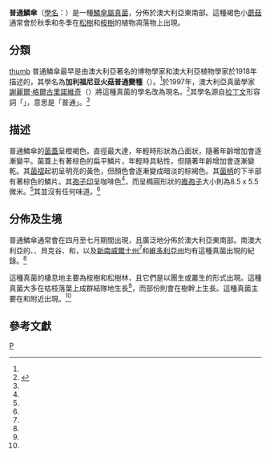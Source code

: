 {{Speciesbox
| taxon = Pholiota communis
| binomial_authority = ([[約翰·伯頓·克萊蘭|Cleland]] & [[埃德溫·切爾|Cheel]]) [[謝麗爾·格爾古里諾維奇|Grgur.]] (1997)
| image = Pholiota communis 151218.jpg
| image_caption =普通鱗傘
| synonyms_ref = <ref name="urlMycoBank: Pholiota communis"/>
| synonyms = ''Flammula californica'' var. ''communis'' <small>[[約翰·伯頓·克萊蘭|Cleland]] & Cheel (1918)</small>
}}
{{mycomorphbox 
| name = 普通鱗傘
| whichGills =  adnate
| capShape = convex
| capShape2 = flat
| hymeniumType=gills
| stipeCharacter= bare
| sporePrintColor=brown
| howEdible=unknown
}}

'''普通鱗傘'''（[[學名|學名]]：{{lang|en|'''Pholiota communis'''}}）是一種[[鱗傘屬|鱗傘屬]][[真菌|真菌]]，分佈於澳大利亞東南部。這種褐色小[[蘑菇|蘑菇]]通常會於秋季和冬季在[[松屬|松樹]]和[[桉樹|桉樹]]的植物凋落物上出現。

==分類==
[[image:Pholiota_communis_151165.jpg|thumb]]
普通鱗傘最早是由澳大利亞著名的博物學家{{link-en|約翰·伯頓·克萊蘭|John Burton Cleland}}和澳大利亞植物學家{{link-en|埃德溫·切爾|Edwin Cheel}}於1918年描述的，其學名為'''加利福尼亚火菇普通變種'''（{{lang|en|Flammula californica var. communis}}）。<ref name=Cleland1918/>於1997年，澳大利亞真菌學家[[謝麗爾·格爾古里諾維奇|謝麗爾·格爾古里諾維奇]]（{{lang|en|Cheryl Grgurinovic}}）將這種真菌的學名改為現名。<ref>{{Cite web |url=http://www.mycobank.org/Biolomics.aspx?Table=Mycobank&MycoBankNr_=443390 |title=Pholiota communis - MycoBank |access-date=2013-11-11 |archive-date=2016-03-04 |archive-url=https://web.archive.org/web/20160304092239/http://www.mycobank.org/Biolomics.aspx?Table=Mycobank&MycoBankNr_=443390 |dead-url=no }}</ref>其學名源自[[拉丁文|拉丁文]]形容詞「{{lang|la|communis}}」，意思是「普通」。<ref name=Grgurinovic1997/>

==描述==
普通鱗傘的[[菌蓋|菌蓋]]呈橙褐色，直徑最大達{{convert|7.5|cm|in|abbr=on}}，年輕時形狀為凸面狀，隨著年齡增加會逐漸變平。菌蓋上有著棕色的扁平鱗片，年輕時具粘性，但隨著年齡增加會逐漸變乾。其[[菌褶|菌褶]]起初呈明亮的黃色，但顏色會逐漸變成暗淡的棕褐色。其[[菌柄|菌柄]]的下半部有著棕色的鱗片。其[[孢子印|孢子印]]呈咖啡色<ref name=Bougher2007/>，而呈橢圓形狀的[[擔孢子|擔孢子]]大小則為8.5 x 5.5微米。<ref name=Fuhrer2005/>其{{link-en|菌肉|trama (mycology)}}並沒有任何味道。<ref name=Cleland76/>

==分佈及生境==
普通鱗傘通常會在四月至七月期間出現，且廣泛地分佈於澳大利亞東南部。南澳大利亞的{{link-en|崇高山山脈|Mount Lofty Ranges}}、{{link-en|吉埔森林|Kuitpo Forest}}、貝克谷、{{link-en|英曼谷|Inman Valley, South Australia}}和{{link-en|巴拉瑞德|Kalangadoo, South Australia}}，以及[[新南威爾士州|新南威爾士州]]<ref name=Cleland76/>和[[維多利亞州|維多利亞州]]均有這種真菌出現的紀錄。<ref name=Page2009/>

這種真菌的棲息地主要為桉樹和松樹林，且它們是以團生或叢生的形式出現。這種真菌大多在枯枝落葉上成群結隊地生長<ref name=Fuhrer2005/>，而部份則會在樹幹上生長。這種真菌主要在{{link-en|澳大利亞橡樹|Eucalyptus obliqua}}和{{link-en|黃橡膠樹|Eucalyptus leucoxylon}}附近出現。<ref name=Cleland76/>

==參考文獻==
{{Reflist|refs=

<ref name=Bougher2007>{{cite book |title=Perth Urban Bushland Fungi Field Book |edition=3rd |author=Bougher NL, Weaver JR. |year=2007 |publisher=Perth Urban Bushland Fungi |url=http://www.fungiperth.org.au/index.php?option=com_docman&task=doc_download&gid=73&Itemid= |format=PDF |page=J-26}}</ref>

<ref name=Cleland1918>{{cite journal |author=Cleland JB, Cheel EC. |title=Australian fungi: notes and descriptions. No. 1|journal=Transactions and Proceedings of the Royal Society of South Australia |year=1918 |volume=42 |pages=88–138}}</ref>

<ref name=Cleland76>{{cite book |author=Cleland JB. |year=1976 |origyear=1935 |title=Toadstools and mushrooms and other larger fungi of South Australia |publisher=South Australian Government Printer |page=122}}</ref>

<ref name=Fuhrer2005>{{cite book |title=A Field Guide to Australian Fungi |author=Fuhrer B. |year=2005 |page=139 |publisher=Bloomings Books| location=Melbourne |isbn=1-876473-51-7}}</ref>

<ref name=Grgurinovic1997>{{cite book |author=Grgurinovic CA. |title=Larger Fungi of South Australia |publisher=State Herbarium of South Australia |year=1997 |page=524}}</ref>

<ref name=Page2009>{{cite web|url=http://www.fncv.org.au/files/ForayReportReefton19_07_09.pdf |title=Fungal Foray, Doctors Creek Walk, Reefton 19-07-2009 |author=Page C, Grey P, Hubregtse V, George P. |year=2009 |work=Field Naturalists' Club of Victoria |publisher=Field Naturalists' Club of Victoria |deadurl=yes |archiveurl=https://web.archive.org/web/20110226072245/http://www.fncv.org.au/files/ForayReportReefton19_07_09.pdf |archivedate=2011-02-26 }}</ref>

<ref name="urlMycoBank: Pholiota communis">{{cite web |title=''Pholiota communis'' (Cleland & Cheel) Grgur. 1997 |url=http://www.mycobank.org/MycoTaxo.aspx?Link=T&Rec=443390 |publisher=International Mycological Association |work=MycoBank |accessdate=2011-06-14}}</ref>

}}
{{Taxonbar}}
[[Category:球盖菇科|P]]